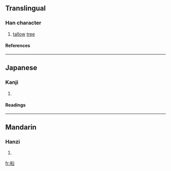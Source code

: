 ==Translingual==
===Han character===
{{Han char|rn=75|rad=木|as=06|sn=10|four=|canj=木竹X (DHX)}}
# [[tallow]] [[tree]]
====References====
{{Han ref|kx=0526.090|dkj=14778|dj=0915.070|hdz=21200.090|uh=6855|ud=26709}}

----
==Japanese==
===Kanji===
{{ja-kanji|grade=|rs=木06}}
# {{defn|Japanese}} 
====Readings====
{{ja-readings|on=[[きゅう]] (kyū)|kun=[[ぶな]] (buna)}}

----
==Mandarin==
===Hanzi===
{{cmn-hanzi|pin=[[gāo]] (gao1), [[jiù]] (jiu4)|wg=kao<sup>1</sup>, chiu<sup>4</sup>}}
# {{defn|Mandarin}}

[[fr:桕]]